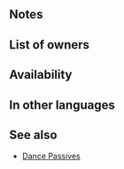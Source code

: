 {{SkillPage Tabs}}{{Passive
|type=B
|exclusive=0
|1name=Geyser Dance 1
|1tagid=SID_大地静水の舞い1
|1promotionRarity=5
|1promotionTier=1
|1effect=If Sing or Dance is used, grants Def/Res+3 to target.
|1cost=120
|1required=Earth Dance 1;Torrent Dance 1
|2name=Geyser Dance 2
|2tagid=SID_大地静水の舞い2
|2effect=If Sing or Dance is used, grants Def/Res+4 to target.
|2cost=240
|3name=
|3effect=
|3cost=
|canUseWeapon={{WeaponList|exclude=Staff}}
|canUseMove={{MoveList|all}}
|properties=random_owner
}}
==Notes==
{{Dance passive interaction}}
==List of owners==
{{Skill Hero List}}
==Availability==
{{PassiveFocusList}}
{{PassiveDistributionList}}
{{PassiveCombatManualList}}
==In other languages==
{{OtherLanguages
|japanese=大地静水の舞い
|german=Geysirtanz
|spanishEU=Géiser bailarín
|spanishLA=Géiser bailarín
|french=Danse geyser
|italian=Danza geyser
|chineseTW=大地靜水之舞
|portuguese=Dança gêiser
}}
==See also==
* [[Dance Passives]]
{{Passives Navbox|B}}